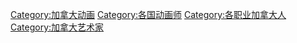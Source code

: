 [[Category:加拿大动画|Category:加拿大动画]]
[[Category:各国动画师|Category:各国动画师]]
[[Category:各职业加拿大人|Category:各职业加拿大人]]
[[Category:加拿大艺术家|Category:加拿大艺术家]]